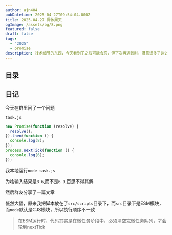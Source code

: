 ```yaml
---
author: ajn404 
pubDatetime: 2025-04-27T09:54:04.000Z
title: 2025-04-27 调休周天
ogImage: /assets/bg/8.png
featured: false
draft: false
tags:
  - "2025"
  - promise
description: 技术细节的东西，今天看到了之后可能会忘，但下次再遇到时，潜意识多了这么一层思维，解决问题就快些/面试官能引导出来
---
```


## 目录

## 日记

今天在群里问了一个问题

`task.js`
```js
new Promise(function (resolve) {
  resolve();
}).then(function () {
  console.log(8);
});
process.nextTick(function () {
  console.log(6);
});
```

我本地运行`node task.js`

为啥输入结果是`8 6`,而不是`6 9`,百思不得其解

然后群友分享了一篇文章



<HoverLinkContainer
  client:only="react"
  url="https://juejin.cn/post/7303739766105505832"
  img="/assets/svg/掘金.svg"
  content="事件循环 - nextTick与微任务 - 在 NodeJS的ESM模式和CJS模式下，nextTick与.then执行顺序不一致的问题"
  text="事件循环"
  className="text-pink-200"
/>

恍然大悟，原来我把脚本放在了`src/scripts`目录下，而`src`目录下是ESM模块，而`node`默认是CJS模块，所以执行顺序不一致

> 在ESM运行时，代码其实是在微任务阶段中，必须清空完微任务队列，才会轮到nextTick


